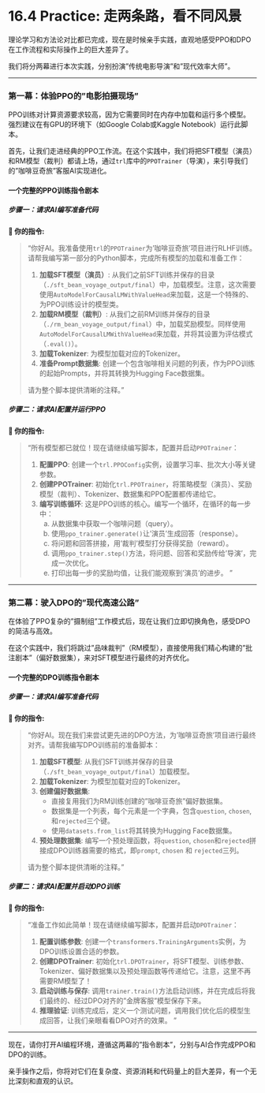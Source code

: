 # 16.4 Practice: 走两条路，看不同风景

理论学习和方法论对比都已完成，现在是时候亲手实践，直观地感受PPO和DPO在工作流程和实际操作上的巨大差异了。

我们将分两幕进行本次实践，分别扮演"传统电影导演"和"现代效率大师"。

---

### 第一幕：体验PPO的"电影拍摄现场"

::: {.callout-caution title="资源提示"}
PPO训练对计算资源要求较高，因为它需要同时在内存中加载和运行多个模型。强烈建议在有GPU的环境下（如Google Colab或Kaggle Notebook）运行此脚本。
:::

首先，让我们走进经典的PPO工作流。在这个实践中，我们将把SFT模型（演员）和RM模型（裁判）都请上场，通过`trl`库中的`PPOTrainer`（导演），来引导我们的"咖啡豆奇旅"客服AI实现进化。

#### **一个完整的PPO训练指令剧本**

##### **步骤一：请求AI编写准备代码**

::: {.callout-note title="PPO准备指令" icon="fas fa-cogs"}
**👤 你的指令:**

> "你好AI。我准备使用`trl`的`PPOTrainer`为'咖啡豆奇旅'项目进行RLHF训练。请帮我编写第一部分的Python脚本，完成所有模型的加载和准备工作：
>
> 1.  **加载SFT模型（演员）**: 从我们之前SFT训练并保存的目录（`./sft_bean_voyage_output/final`）中，加载模型。注意，这次需要使用`AutoModelForCausalLMWithValueHead`来加载，这是一个特殊的、为PPO训练设计的模型类。
> 2.  **加载RM模型（裁判）**: 从我们之前RM训练并保存的目录（`./rm_bean_voyage_output/final`）中，加载奖励模型。同样使用`AutoModelForCausalLMWithValueHead`来加载，并将其设置为评估模式（`.eval()`）。
> 3.  **加载Tokenizer**: 为模型加载对应的Tokenizer。
> 4.  **准备Prompt数据集**: 创建一个包含咖啡相关问题的列表，作为PPO训练的起始Prompts，并将其转换为Hugging Face数据集。
>
> 请为整个脚本提供清晰的注释。"
:::

##### **步骤二：请求AI配置并运行PPO**

::: {.callout-note title="PPO运行指令" icon="fas fa-sliders-h"}
**👤 你的指令:**

> "所有模型都已就位！现在请继续编写脚本，配置并启动`PPOTrainer`：
>
> 1.  **配置PPO**: 创建一个`trl.PPOConfig`实例，设置学习率、批次大小等关键参数。
> 2.  **创建PPOTrainer**: 初始化`trl.PPOTrainer`，将策略模型（演员）、奖励模型（裁判）、Tokenizer、数据集和PPO配置都传递给它。
> 3.  **编写训练循环**: 这是PPO训练的核心。编写一个循环，在循环的每一步中：
>     a. 从数据集中获取一个咖啡问题（query）。
>     b. 使用`ppo_trainer.generate()`让'演员'生成回答（response）。
>     c. 将问题和回答拼接，用'裁判'模型打分获得奖励（reward）。
>     d. 调用`ppo_trainer.step()`方法，将问题、回答和奖励传给'导演'，完成一次优化。
>     e. 打印出每一步的奖励均值，让我们能观察到'演员'的进步。
"
:::

---

### 第二幕：驶入DPO的"现代高速公路"

在体验了PPO复杂的"摄制组"工作模式后，现在让我们立即切换角色，感受DPO的简洁与高效。

在这个实践中，我们将跳过"品味裁判"（RM模型），直接使用我们精心构建的"批注剧本"（偏好数据集），来对SFT模型进行最终的对齐优化。

#### **一个完整的DPO训练指令剧本**

##### **步骤一：请求AI编写准备代码**

::: {.callout-note title="DPO准备指令" icon="fas fa-cogs"}
**👤 你的指令:**

> "你好AI。现在我们来尝试更先进的DPO方法，为'咖啡豆奇旅'项目进行最终对齐。请帮我编写DPO训练前的准备脚本：
>
> 1.  **加载SFT模型**: 从我们SFT训练并保存的目录（`./sft_bean_voyage_output/final`）加载模型。
> 2.  **加载Tokenizer**: 为模型加载对应的Tokenizer。
> 3.  **创建偏好数据集**:
>     -   直接复用我们为RM训练创建的"咖啡豆奇旅"偏好数据集。
>     -   数据集是一个列表，每个元素是一个字典，包含`question`, `chosen`, 和`rejected`三个键。
>     -   使用`datasets.from_list`将其转换为Hugging Face数据集。
> 4.  **预处理数据集**: 编写一个预处理函数，将`question`, `chosen`和`rejected`拼接成DPO训练器需要的格式，即`prompt`, `chosen` 和 `rejected`三列。
>
> 请为整个脚本提供清晰的注释。"
:::

##### **步骤二：请求AI配置并启动DPO训练**

::: {.callout-note title="DPO运行指令" icon="fas fa-sliders-h"}
**👤 你的指令:**

> "准备工作如此简单！现在请继续编写脚本，配置并启动`DPOTrainer`：
>
> 1.  **配置训练参数**: 创建一个`transformers.TrainingArguments`实例，为DPO训练设置合适的参数。
> 2.  **创建DPOTrainer**: 初始化`trl.DPOTrainer`，将SFT模型、训练参数、Tokenizer、偏好数据集以及预处理函数等传递给它。注意，这里不再需要RM模型了！
> 3.  **启动训练与保存**: 调用`trainer.train()`方法启动训练，并在完成后将我们最终的、经过DPO对齐的"金牌客服"模型保存下来。
> 4.  **推理验证**: 训练完成后，定义一个测试问题，调用我们优化后的模型生成回答，让我们亲眼看看DPO对齐的效果。
"
:::

---

现在，请你打开AI编程环境，遵循这两幕的"指令剧本"，分别与AI合作完成PPO和DPO的训练。

亲手操作之后，你将对它们在复杂度、资源消耗和代码量上的巨大差异，有一个无比深刻和直观的认识。 